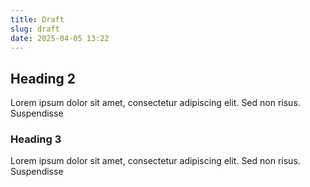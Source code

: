 ```yaml
---
title: Draft
slug: draft
date: 2025-04-05 13:22
---
```


## Heading 2

Lorem ipsum dolor sit amet, consectetur adipiscing elit. Sed non risus. Suspendisse

### Heading 3

Lorem ipsum dolor sit amet, consectetur adipiscing elit. Sed non risus. Suspendisse
